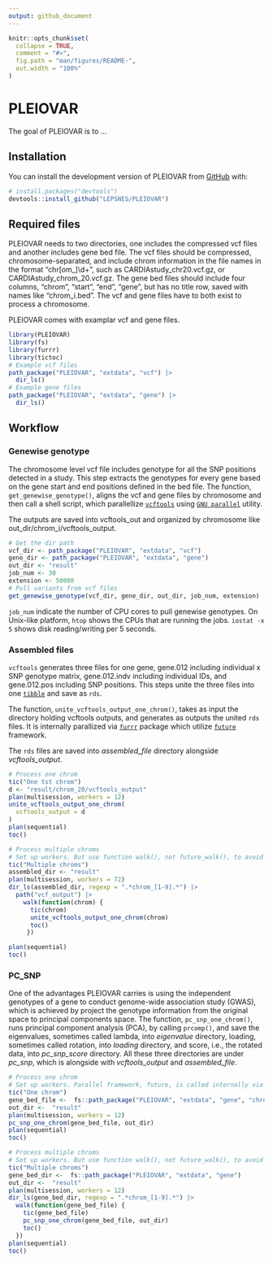 ```yaml
---
output: github_document
---
```


<!-- README.md is generated from README.Rmd. Please edit that file -->

```r
knitr::opts_chunk$set(
  collapse = TRUE,
  comment = "#>",
  fig.path = "man/figures/README-",
  out.width = "100%"
)
```

# PLEIOVAR

<!-- badges: start -->
<!-- badges: end -->

The goal of PLEIOVAR is to ...

## Installation

You can install the development version of PLEIOVAR from [GitHub](https://github.com/) with:

``` r
# install.packages("devtools")
devtools::install_github("LEPSNES/PLEIOVAR")
```

## Required files

PLEIOVAR needs to two directories, one includes the compressed vcf files and another includes gene bed file. The vcf files should be compressed, chromosome-separated, and include chrom information in the file names in the format "chr[om_]\\d+", such as CARDIAstudy_chr20.vcf.gz, or CARDIAstudy_chrom_20.vcf.gz. The gene bed files should include four columns, "chrom", "start", "end", "gene", but has no title row, saved with names like "chrom_i.bed". The vcf and gene files have to both exist to process a chromosome.


PLEIOVAR comes with examplar vcf and gene files.

```r
library(PLEIOVAR)
library(fs)
library(furrr)
library(tictoc)
# Example vcf files
path_package("PLEIOVAR", "extdata", "vcf") |> 
  dir_ls()
# Example gene files
path_package("PLEIOVAR", "extdata", "gene") |> 
  dir_ls()
```

## Workflow

### Genewise genotype

The chromosome level vcf file includes genotype for all the SNP positions detected in a study. This step extracts the genotypes for every gene based on the gene start and end positions defined in the bed file. The function, `get_genewise_genotype()`, aligns the vcf and gene files by chromosome and then call a shell script, which parallellize [`vcftools`](https://vcftools.github.io/man_latest.html)  using [`GNU parallel`](https://www.gnu.org/software/parallel/) utility. 

The outputs are saved into vcftools_out and organized by chromosome like out_dir/chrom_i/vcftools_output.

```r
# Get the dir path
vcf_dir <- path_package("PLEIOVAR", "extdata", "vcf")
gene_dir <- path_package("PLEIOVAR", "extdata", "gene")
out_dir <- "result"
job_num <- 30
extension <- 50000
# Pull variants from vcf files
get_genewise_genotype(vcf_dir, gene_dir, out_dir, job_num, extension)
```

`job_num` indicate the number of CPU cores to pull genewise genotypes. On Unix-like platform, `htop` shows the CPUs that are running the jobs. `iostat -x 5` shows disk reading/writing per 5 seconds. 

### Assembled files

`vcftools` generates three files for one gene, gene.012 including individual x SNP genotype matrix, gene.012.indv including individual IDs, and gene.012.pos including SNP positions. This steps unite the three files into one [`tibble`](https://tibble.tidyverse.org/) and save as `rds`. 

The function, `unite_vcftools_output_one_chrom()`, takes as input the directory holding vcftools outputs, and generates as outputs the united `rds` files. It is internally parallized via [`furrr`](https://furrr.futureverse.org/) package which utilize [`future`](https://future.futureverse.org/) framework. 

The `rds` files are saved into *assembled_file* directory alongside *vcftools_output*. 

```r
# Process one chrom
tic("One tst chrom")
d <- "result/chrom_20/vcftools_output"
plan(multisession, workers = 12)
unite_vcftools_output_one_chrom(
  vcftools_output = d
)
plan(sequential)
toc()

# Process multiple chroms
# Set up workers. But use function walk(), not future_walk(), to avoid double paralleling at both chrom and gene levels.
tic("Multiple chroms")
assembled_dir <- "result"
plan(multisession, workers = 72)
dir_ls(assembled_dir, regexp = ".*chrom_[1-9].*") |>
  path("vcf_output") |>
    walk(function(chrom) {
      tic(chrom)
      unite_vcftools_output_one_chrom(chrom)
      toc()
     })

plan(sequential)
toc()

```

### PC_SNP

One of the advantages PLEIOVAR carries is using the independent genotypes of a gene to conduct genome-wide association study (GWAS), which is achieved by project the genotype information from the original space to principal components space. The function, `pc_snp_one_chrom()`, runs principal component analysis (PCA), by calling `prcomp()`, and save the eigenvalues, sometimes called lambda, into *eigenvalue* directory, loading, sometimes called rotation, into *loading* directory, and score, i.e., the rotated data, into *pc_snp_score* directory. All these three directories are under *pc_snp*, which is alongside with *vcftools_output* and *assembled_file*. 


```r
# Process one chrom
# Set up workers. Parallel framework, future, is called internally via furrr
tic("One chrom")
gene_bed_file <-  fs::path_package("PLEIOVAR", "extdata", "gene", "chrom_20.bed")
out_dir <-  "result"
plan(multisession, workers = 12)
pc_snp_one_chrom(gene_bed_file, out_dir)
plan(sequential)
toc()

# Process multiple chroms
# Set up workers. But use function walk(), not future_walk(), to avoid double paralleling at both chrom and gene levels.
tic("Multiple chroms")
gene_bed_dir <-  fs::path_package("PLEIOVAR", "extdata", "gene")
out_dir <-  "result"
plan(multisession, workers = 12)
dir_ls(gene_bed_dir, regexp = ".*chrom_[1-9].*") |>
  walk(function(gene_bed_file) {
    tic(gene_bed_file)
    pc_snp_one_chrom(gene_bed_file, out_dir)
    toc()
  })
plan(sequential)
toc()
```









